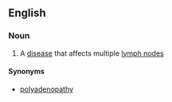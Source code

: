 ==English==

===Noun===
{{en-noun|polyadenoses}}

# {{context|medicine|lang=en}} A [[disease]] that affects multiple [[lymph node]]s

====Synonyms====
* [[polyadenopathy]]